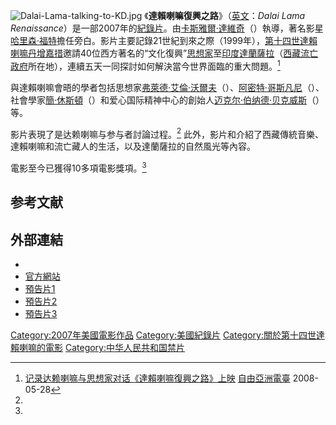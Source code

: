 {{Onesource|time=2021-10-31T17:16:07+00:00}}
[[File:Dalai-Lama-talking-to-KD.jpg|thumb]]
《'''達賴喇嘛復興之路'''》（[[英文|英文]]：''Dalai Lama Renaissance''）是一部2007年的[[紀錄片|紀錄片]]。由[[卡斯雅爾·達維奇|卡斯雅爾·達維奇]]（{{tsl|en|Khashyar Darvich|Khashyar Darvich}}）執導，著名影星[[哈里森·福特|哈里森·福特]]擔任旁白。影片主要記錄21世紀到來之際（1999年），[[第十四世達賴喇嘛|第十四世達賴喇嘛丹增嘉措]]邀請40位西方著名的“文化復興”[[思想家|思想家]]至[[印度|印度]][[達蘭薩拉|達蘭薩拉]]（[[西藏流亡政府|西藏流亡政府]]所在地），連續五天一同探討如何解決當今世界面臨的重大問題。<ref name=RFA>[http://www.rfa.org/mandarin/yataibaodao/dalai-05292008164545.html 记录达赖喇嘛与思想家对话《達賴喇嘛復興之路》上映] {{Wayback|url=http://www.rfa.org/mandarin/yataibaodao/dalai-05292008164545.html |date=20190204070021 }} [[自由亞洲電臺|自由亞洲電臺]] 2008-05-28</ref>

與達賴喇嘛會晤的學者包括思想家[[弗萊德·艾倫·沃爾夫|弗萊德·艾倫·沃爾夫]]（{{tsl|en|Fred Alan Wolf|Fred Alan Wolf}}）、[[阿密特·哥斯凡尼|阿密特·哥斯凡尼]]（{{tsl|en|Amit Goswami|Amit Goswami}}）、社會學家[[簡·休斯頓|簡·休斯頓]]（{{tsl|en|Jean Houston|Jean Houston}}）和爱心国际精神中心的創始人[[迈克尔·伯纳德·贝克威斯|迈克尔·伯纳德·贝克威斯]]（{{tsl|en|Michael Beckwith|Michael Beckwith}}）等。

影片表現了是达赖喇嘛与参与者討論过程。<ref name=RFA/> 此外，影片和介紹了西藏傳統音樂、達賴喇嘛和流亡藏人的生活，以及達蘭薩拉的自然風光等內容。

電影至今已獲得10多項電影獎項。<ref name=RFA/>

==参考文献==
<div class="references-small">
<references />
</div>

==外部連結==
*{{imdb title|id=0953363|title=達賴喇嘛復興之路}}
*[http://www.dalailamafilm.com 官方網站] {{Wayback|url=http://www.dalailamafilm.com/ |date=20191019191049 }}
*[http://www.youtube.com/watch?v=qBbuyZIRXjA 預告片1] {{Wayback|url=http://www.youtube.com/watch?v=qBbuyZIRXjA |date=20210212012306 }}
*[http://www.youtube.com/watch?v=zQVURek1How 預告片2] {{Wayback|url=http://www.youtube.com/watch?v=zQVURek1How |date=20210301175238 }}
*[http://www.youtube.com/watch?v=bXpHBkCyVYE 預告片3] {{Wayback|url=http://www.youtube.com/watch?v=bXpHBkCyVYE |date=20160307145235 }}

{{American film-stub}}
{{DEFAULTSORT:Dalai Lama Renaissance}}
{{第十四世達賴喇嘛}}
[[Category:2007年美國電影作品|Category:2007年美國電影作品]]
[[Category:美國紀錄片|Category:美國紀錄片]]
[[Category:關於第十四世達賴喇嘛的電影|Category:關於第十四世達賴喇嘛的電影]]
[[Category:中华人民共和国禁片|Category:中华人民共和国禁片]]